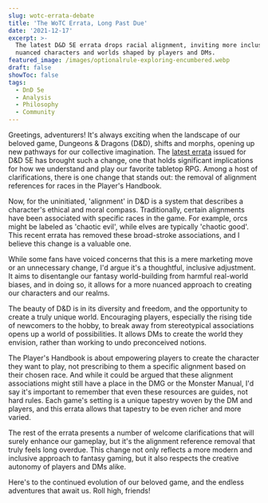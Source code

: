 ```yaml
---
slug: wotc-errata-debate
title: 'The WoTC Errata, Long Past Due'
date: '2021-12-17'
excerpt: >-
  The latest D&D 5E errata drops racial alignment, inviting more inclusive,
  nuanced characters and worlds shaped by players and DMs.
featured_image: /images/optionalrule-exploring-encumbered.webp
draft: false
showToc: false
tags:
  - DnD 5e
  - Analysis
  - Philosophy
  - Community
---
```


Greetings, adventurers! It's always exciting when the landscape of our beloved game, Dungeons & Dragons (D&D), shifts and morphs, opening up new pathways for our collective imagination. The [latest errata](https://media.wizards.com/2020/dnd/downloads/PH-Errata.pdf) issued for D&D 5E has brought such a change, one that holds significant implications for how we understand and play our favorite tabletop RPG. Among a host of clarifications, there is one change that stands out: the removal of alignment references for races in the Player's Handbook.

Now, for the uninitiated, 'alignment' in D&D is a system that describes a character's ethical and moral compass. Traditionally, certain alignments have been associated with specific races in the game. For example, orcs might be labeled as 'chaotic evil', while elves are typically 'chaotic good'. This recent errata has removed these broad-stroke associations, and I believe this change is a valuable one.

While some fans have voiced concerns that this is a mere marketing move or an unnecessary change, I'd argue it's a thoughtful, inclusive adjustment. It aims to disentangle our fantasy world-building from harmful real-world biases, and in doing so, it allows for a more nuanced approach to creating our characters and our realms.

The beauty of D&D is in its diversity and freedom, and the opportunity to create a truly unique world. Encouraging players, especially the rising tide of newcomers to the hobby, to break away from stereotypical associations opens up a world of possibilities. It allows DMs to create the world they envision, rather than working to undo preconceived notions.

The Player's Handbook is about empowering players to create the character they want to play, not prescribing to them a specific alignment based on their chosen race. And while it could be argued that these alignment associations might still have a place in the DMG or the Monster Manual, I'd say it's important to remember that even these resources are guides, not hard rules. Each game's setting is a unique tapestry woven by the DM and players, and this errata allows that tapestry to be even richer and more varied.

The rest of the errata presents a number of welcome clarifications that will surely enhance our gameplay, but it's the alignment reference removal that truly feels long overdue. This change not only reflects a more modern and inclusive approach to fantasy gaming, but it also respects the creative autonomy of players and DMs alike.

Here's to the continued evolution of our beloved game, and the endless adventures that await us. Roll high, friends!
